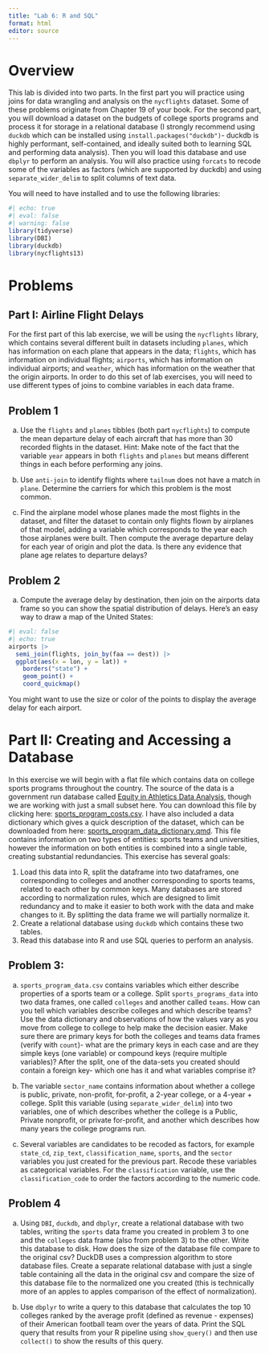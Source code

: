 ```yaml
---
title: "Lab 6: R and SQL"
format: html
editor: source
---
```


# Overview

This lab is divided into two parts. In the first part you will practice using joins for data 
wrangling and analysis on the `nycflights` dataset. Some of these problems originate from Chapter 19 of your book. 
For the second part, you will download a dataset on the budgets of college sports programs and process it for storage in a relational database 
(I strongly recommend using `duckdb` which can be installed using `install.packages("duckdb")`- duckdb is highly performant, self-contained, and ideally suited both to learning SQL and performing data analysis). Then you will load this database and use `dbplyr` to perform an analysis. 
You will also practice using `forcats` to recode some of the variables as factors (which are supported by duckdb) and using 
`separate_wider_delim` to split columns
of text data.

You will need to have installed and to use the following libraries:

```r
#| echo: true
#| eval: false
#| warning: false
library(tidyverse)
library(DBI)
library(duckdb)
library(nycflights13)

```

# Problems

## Part I: Airline Flight Delays

For the first part of this lab exercise, we will be using the `nycflights` library, which contains 
several different built in datasets including `planes`, which has information on each plane that
appears in the data; `flights`, which has information on individual flights; `airports`, which has information on individual airports; and `weather`, which has information on the weather that the origin airports. In order to do this set of lab exercises, you will need to use different types of joins to combine variables in each data frame.

## Problem 1

(a) Use the `flights` and `planes` tibbles (both part `nycflights`) to compute the mean departure delay of each aircraft that has more than 
30 recorded flights in the dataset. Hint: Make note of the fact that the variable `year` appears in both `flights` and `planes` but 
means different things in each before performing any joins.

(b) Use `anti-join` to identify flights where `tailnum` does not have a match in `plane`. Determine
the carriers for which this problem is the most common. 

(c) Find the airplane model whose planes made the most flights in the dataset, and filter the dataset to contain only flights flown by airplanes of that model, 
adding a variable which corresponds to the year each those airplanes were built. Then compute the average departure delay for each year of origin and plot the data. 
Is there any evidence that plane age relates to departure delays?

## Problem 2

(a) Compute the average delay by destination, then join on the airports data frame so you can show the spatial distribution of delays. Here’s an easy way to draw a map of the United States:

```r
#| eval: false
#| echo: true
airports |>
  semi_join(flights, join_by(faa == dest)) |>
  ggplot(aes(x = lon, y = lat)) +
    borders("state") +
    geom_point() +
    coord_quickmap()

```
You might want to use the size or color of the points to display the average delay for each airport.


# Part II: Creating and Accessing a Database

In this exercise we will begin with a flat file which contains data on college sports programs throughout the country. The source of the data is a government run database called [Equity in Athletics Data Analysis](https://ope.ed.gov/athletics/#/), though we are working with just
a small subset here. You can download this file by clicking here:
[sports_program_costs.csv](https://media.githubusercontent.com/media/georgehagstrom/DATA607Fall2025/refs/heads/main/website/assignments/labs/labData/sports_program_costs.csv). I have also included a data dictionary which gives a quick description of the dataset, which can be downloaded from here: [sports_program_data_dictionary.qmd](https://github.com/georgehagstrom/DATA607Fall2025/tree/main/website/assignments/labs/labData/sports_program_data_dictionary.qmd). This file contains information on two types of entities: sports teams and universities, however the information on both entities is combined into a single table, creating substantial redundancies. This exercise has several goals:

1. Load this data into R, split the dataframe into two dataframes, one corresponding to colleges and another corresponding to sports teams, related to each other by common keys. 
Many databases are stored according to normalization rules, which are designed to limit redundancy and to make it easier to both work with the data and make changes to it. By splitting the data frame we will partially normalize it.
2. Create a relational database using `duckdb` which contains these two tables.
3. Read this database into R and use SQL queries to perform an analysis. 

## Problem 3:

(a) `sports_program_data.csv` contains variables which either describe properties of a sports team or a college. Split `sports_programs_data` into two data frames, one called `colleges`
and another called `teams`. How can you tell which variables describe colleges and which describe teams? Use the data dictionary and observations of how the values vary as you move from college to college to help make the decision easier. Make sure there are primary keys for both the colleges and teams data frames (verify with `count`)- what are the primary keys in each case and are they simple keys (one variable) or compound keys (require multiple variables)? After the split, one of the data-sets you created should contain a foreign key- which one has it and what variables comprise it?

(b)  The variable `sector_name` contains information about whether a college is public, private, 
non-profit, for-profit, a 2-year college, or a 4-year + college. Split this variable (using `separate_wider_delim`) into two variables, one of which describes whether the college is a Public, Private nonprofit, or private for-profit, and another which describes how many years the college programs run.

(c) Several variables are candidates to be recoded as factors, for example `state_cd`, 
`zip_text`, `classification_name`, `sports`, and the `sector` variables you just created for the previous part. 
Recode these variables as categorical variables. For the `classification` variable, use the `classification_code` to order the 
factors according to the numeric code. 

## Problem 4

(a) Using `DBI`, `duckdb`, and `dbplyr`, create a relational database with two tables, writing the `sports` data frame you created in problem 3 to one and the `colleges` data frame (also from problem 3) to the other. Write this database to disk. How does the size of the database file compare to the original csv? DuckDB uses a compression algorithm to store database files.
Create a separate relational database with just a single table containing all the data in the original csv and compare the size of this database file to the normalized one you created 
(this is technically more of an apples to apples comparison of the effect of normalization).

(b) Use `dbplyr` to write a query to this database that calculates the top 10 colleges ranked by
the average profit (defined as revenue - expenses) of their American football team over the years of data. Print the SQL query that results from your R pipeline using `show_query()` and then use `collect()` to show the results of this query.
